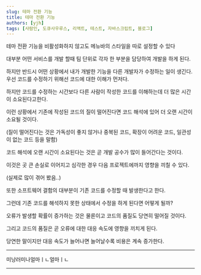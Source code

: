 ```yaml
---
slug: 테마 전환 기능
title: 테마 전환 기능
authors: [yjh]
tags: [사람인, 도큐사우루스, 리액트, 테스트, 자바스크립트, 블로그]
---
```


<div className='previewBox'>

<div className="texts">
  테마 전환 기능을 비활성화하지 않고도 메뉴바의 스타일을 따로 설정할 수 있다
</div>

</div>

<!--truncate-->

대부분 어떤 서비스를 개발 할때 팀 단위로 각자 한 부분을 담당하여 개발을 하게 된다.

하지만 반드시 어떤 상황에서 내가 개발한 기능을 다른 개발자가 수정하는 일이 생긴다.
우선 코드를 수정하기 위해선 코드에 대한 이해가 먼저다.

하지만 코드를 수정하는 시간보다 다른 사람이 작성한 코드를 이해하는데 더 많은 시간이 소요된다고한다.

이런 상황에서 기존에 작성된 코드의 질이 떨어진다면 코드 해석에 있어 더 오랜 시간이 소요될 것이다.

(질이 떨어진다는 것은 가독성이 좋지 않거나 중복된 코드, 확장이 어려운 코드, 일관성이 없는 코드 등을 말함)

코드 해석에 오랜 시간이 소요된다는 것은 곧 개발 공수가 많이 들어간다는 것이다.

이것은 곳 큰 손실로 이어지고 심각한 경우 다음 프로젝트에까지 영향을 끼칠 수 있다.

(실제로 많이 겪어 봤음..)

또한 소프트웨어 결함의 대부분이 기존 코드를 수정할 때 발생한다고 한다.

그런데 기존 코드를 해석하지 못한 상태에서 수정을 하게 된다면 어떻게 될까?

오류가 발생할 확률이 증가하는 것은 물론이고 코드의 품질도 당연히 떨어질 것이다.

그리고 코드의 품질은 곧 오류에 대한 대응 속도에 영향을 끼치게 된다.

당연한 말이지만 대응 속도가 늘어나면 늘어날수록 비용은 계속 증가한다.

---

미낭러미나얼마ㅣㄴ얼마ㅣㄴ

---
